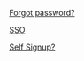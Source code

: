 [Forgot password?](/Account/ForgotPassword?returnurl=%2Fconnect%2Fauthorize%2Fcallback%3Fclient_id%3Ddocument360MVC%26redirect_uri%3Dhttps%253A%252F%252Flearn.synctera.com%252Fsignin-oidc%26response_type%3Dcode%26scope%3Dopenid%2520email%2520profile%26code_challenge%3DMLHO54VkGwHU31yEmP0iSHZwtRpzjZ_r7Z5jz4BB4Zg%26code_challenge_method%3DS256%26nonce%3D638284368574961765.YWI0YjNjYzItOWY2Ny00ZDZiLWEwOTMtYWZlMzljYzIwMjgwMjllMjY2NjUtMzRjNC00M2Y2LWJmNGEtY2M1YTUyNDdlMmRk%26state%3DCfDJ8GvI8Ef_dndCvz7hdfx3KRoUDVJLGoWkirAySkc_sT6z2AG4v4N7fk1K3pEmm1H32-rFnqlJUT6WIfovigbZ8uxO0yXXNhQ-ipV-iagmCrvGTMO3Gdjhg8_yi6i-aTrgwqMn1CniFQzvJ7xbIG2fnJ347W93IxTrxZkrYpVIVHKeAU0P2rbu8uLB-WhpyerUhpxK1IffjdYzuDrOWuQ8SCUkmzhqONeLVptUTC68blElbQKSbmfRbDgdJIQNVukMTAMVuECzVL5D4MkGOPj05aj-w5Gr4-7vU2--wNxmf1NGpbswL497wbadEY86mX-RxK00NSySqq-fbvK2AU8ODwZSZ5apaQS7qB8q6URsT5xMcrIdxFNMb7ot1GThkBnoCg%26x-client-SKU%3DID_NETSTANDARD2_0%26x-client-ver%3D5.5.0.0)

[
 SSO
                    ](/Account/SSO?returnurl=%2Fconnect%2Fauthorize%2Fcallback%3Fclient_id%3Ddocument360MVC%26redirect_uri%3Dhttps%253A%252F%252Flearn.synctera.com%252Fsignin-oidc%26response_type%3Dcode%26scope%3Dopenid%2520email%2520profile%26code_challenge%3DMLHO54VkGwHU31yEmP0iSHZwtRpzjZ_r7Z5jz4BB4Zg%26code_challenge_method%3DS256%26nonce%3D638284368574961765.YWI0YjNjYzItOWY2Ny00ZDZiLWEwOTMtYWZlMzljYzIwMjgwMjllMjY2NjUtMzRjNC00M2Y2LWJmNGEtY2M1YTUyNDdlMmRk%26state%3DCfDJ8GvI8Ef_dndCvz7hdfx3KRoUDVJLGoWkirAySkc_sT6z2AG4v4N7fk1K3pEmm1H32-rFnqlJUT6WIfovigbZ8uxO0yXXNhQ-ipV-iagmCrvGTMO3Gdjhg8_yi6i-aTrgwqMn1CniFQzvJ7xbIG2fnJ347W93IxTrxZkrYpVIVHKeAU0P2rbu8uLB-WhpyerUhpxK1IffjdYzuDrOWuQ8SCUkmzhqONeLVptUTC68blElbQKSbmfRbDgdJIQNVukMTAMVuECzVL5D4MkGOPj05aj-w5Gr4-7vU2--wNxmf1NGpbswL497wbadEY86mX-RxK00NSySqq-fbvK2AU8ODwZSZ5apaQS7qB8q6URsT5xMcrIdxFNMb7ot1GThkBnoCg%26x-client-SKU%3DID_NETSTANDARD2_0%26x-client-ver%3D5.5.0.0)

[Self Signup?](/Account/SelfRegister?returnurl=%2Fconnect%2Fauthorize%2Fcallback%3Fclient_id%3Ddocument360MVC%26redirect_uri%3Dhttps%253A%252F%252Flearn.synctera.com%252Fsignin-oidc%26response_type%3Dcode%26scope%3Dopenid%2520email%2520profile%26code_challenge%3DMLHO54VkGwHU31yEmP0iSHZwtRpzjZ_r7Z5jz4BB4Zg%26code_challenge_method%3DS256%26nonce%3D638284368574961765.YWI0YjNjYzItOWY2Ny00ZDZiLWEwOTMtYWZlMzljYzIwMjgwMjllMjY2NjUtMzRjNC00M2Y2LWJmNGEtY2M1YTUyNDdlMmRk%26state%3DCfDJ8GvI8Ef_dndCvz7hdfx3KRoUDVJLGoWkirAySkc_sT6z2AG4v4N7fk1K3pEmm1H32-rFnqlJUT6WIfovigbZ8uxO0yXXNhQ-ipV-iagmCrvGTMO3Gdjhg8_yi6i-aTrgwqMn1CniFQzvJ7xbIG2fnJ347W93IxTrxZkrYpVIVHKeAU0P2rbu8uLB-WhpyerUhpxK1IffjdYzuDrOWuQ8SCUkmzhqONeLVptUTC68blElbQKSbmfRbDgdJIQNVukMTAMVuECzVL5D4MkGOPj05aj-w5Gr4-7vU2--wNxmf1NGpbswL497wbadEY86mX-RxK00NSySqq-fbvK2AU8ODwZSZ5apaQS7qB8q6URsT5xMcrIdxFNMb7ot1GThkBnoCg%26x-client-SKU%3DID_NETSTANDARD2_0%26x-client-ver%3D5.5.0.0)

